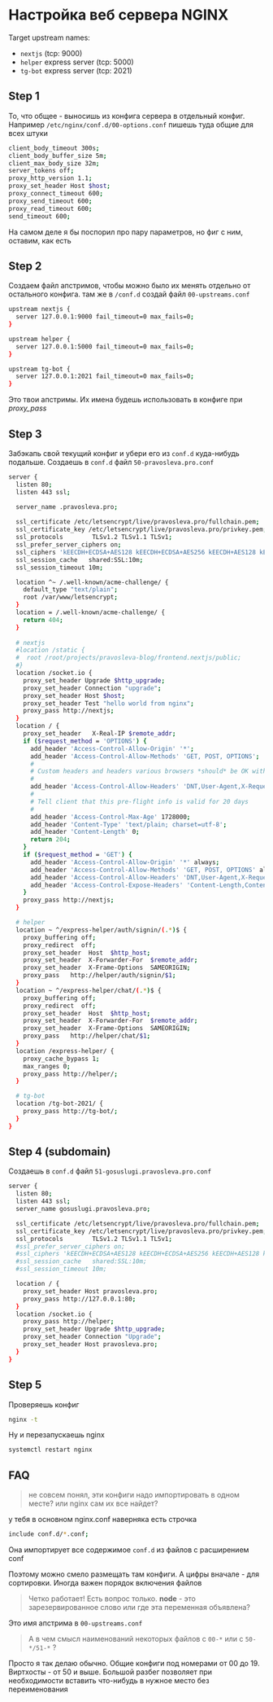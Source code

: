 # Настройка веб сервера NGINX

Target upstream names:

- `nextjs` (tcp: 9000)
- `helper` express server (tcp: 5000)
- `tg-bot` express server (tcp: 2021)

## Step 1

То, что общее - выносишь из конфига сервера в отдельный конфиг. Например `/etc/nginx/conf.d/00-options.conf`
пишешь туда общие для всех штуки

```bash filename="00-options.conf"
client_body_timeout 300s;
client_body_buffer_size 5m;
client_max_body_size 32m;
server_tokens off;
proxy_http_version 1.1;
proxy_set_header Host $host;
proxy_connect_timeout 600;
proxy_send_timeout 600;
proxy_read_timeout 600;
send_timeout 600;
```

На самом деле я бы поспорил про пару параметров, но фиг с ним, оставим, как есть

## Step 2

Создаем файл апстримов, чтобы можно было их менять отдельно от остального конфига.
там же в `/conf.d` создай файл `00-upstreams.conf`

```bash filename="00-upstreams.conf"
upstream nextjs {
  server 127.0.0.1:9000 fail_timeout=0 max_fails=0;
}

upstream helper {
  server 127.0.0.1:5000 fail_timeout=0 max_fails=0;
}

upstream tg-bot {
  server 127.0.0.1:2021 fail_timeout=0 max_fails=0;
}
```

Это твои апстримы. Их имена будешь использовать в конфиге при *proxy_pass*

## Step 3

Забэкапь свой текущий конфиг и убери его из `conf.d` куда-нибудь подальше.
Создаешь в `conf.d` файл `50-pravosleva.pro.conf`

```bash filename="50-pravosleva.pro.conf"
server {
  listen 80;
  listen 443 ssl;

  server_name .pravosleva.pro;
  
  ssl_certificate /etc/letsencrypt/live/pravosleva.pro/fullchain.pem;
  ssl_certificate_key /etc/letsencrypt/live/pravosleva.pro/privkey.pem;
  ssl_protocols        TLSv1.2 TLSv1.1 TLSv1;
  ssl_prefer_server_ciphers on;
  ssl_ciphers 'kEECDH+ECDSA+AES128 kEECDH+ECDSA+AES256 kEECDH+AES128 kEECDH+AES256 kEDH+AES128 kEDH+AES256 DES-CBC3-SHA +SHA !aNULL !eNULL !LOW !MD5 !EXP !DSS !PSK !SRP !kECDH !CAMELLIA !RC4 !SEED';
  ssl_session_cache   shared:SSL:10m;
  ssl_session_timeout 10m;

  location ^~ /.well-known/acme-challenge/ {
    default_type "text/plain";
    root /var/www/letsencrypt;
  }
  location = /.well-known/acme-challenge/ {
    return 404;
  }
  
  # nextjs
  #location /static {
  #  root /root/projects/pravosleva-blog/frontend.nextjs/public;
  #}
  location /socket.io {
    proxy_set_header Upgrade $http_upgrade;
    proxy_set_header Connection "upgrade";
    proxy_set_header Host $host;
    proxy_set_header Test "hello world from nginx";
    proxy_pass http://nextjs;
  }
  location / {
    proxy_set_header   X-Real-IP $remote_addr;
    if ($request_method = 'OPTIONS') {
      add_header 'Access-Control-Allow-Origin' '*';
      add_header 'Access-Control-Allow-Methods' 'GET, POST, OPTIONS';
      #
      # Custom headers and headers various browsers *should* be OK with but aren't
      #
      add_header 'Access-Control-Allow-Headers' 'DNT,User-Agent,X-Requested-With,If-Modified-Since,Cache-Control,Content-Type,Range';
      #
      # Tell client that this pre-flight info is valid for 20 days
      #
      add_header 'Access-Control-Max-Age' 1728000;
      add_header 'Content-Type' 'text/plain; charset=utf-8';
      add_header 'Content-Length' 0;
      return 204;
    }
    if ($request_method = 'GET') {
      add_header 'Access-Control-Allow-Origin' '*' always;
      add_header 'Access-Control-Allow-Methods' 'GET, POST, OPTIONS' always;
      add_header 'Access-Control-Allow-Headers' 'DNT,User-Agent,X-Requested-With,If-Modified-Since,Cache-Control,Content-Type,Range' always;
      add_header 'Access-Control-Expose-Headers' 'Content-Length,Content-Range' always;
    }
    proxy_pass http://nextjs;
  }

  # helper
  location ~ ^/express-helper/auth/signin/(.*)$ {
    proxy_buffering off;
    proxy_redirect  off;
    proxy_set_header  Host  $http_host;
    proxy_set_header  X-Forwarder-For  $remote_addr;
    proxy_set_header  X-Frame-Options  SAMEORIGIN;
    proxy_pass   http://helper/auth/signin/$1;
  }
  location ~ ^/express-helper/chat/(.*)$ {
    proxy_buffering off;
    proxy_redirect  off;
    proxy_set_header  Host  $http_host;
    proxy_set_header  X-Forwarder-For  $remote_addr;
    proxy_set_header  X-Frame-Options  SAMEORIGIN;
    proxy_pass   http://helper/chat/$1;
  }
  location /express-helper/ {
    proxy_cache_bypass 1;
    max_ranges 0;
    proxy_pass http://helper/;
  }

  # tg-bot
  location /tg-bot-2021/ {
    proxy_pass http://tg-bot/;
  }
}
```

## Step 4 (subdomain)

Создаешь в `conf.d` файл `51-gosuslugi.pravosleva.pro.conf`

```bash filename="51-gosuslugi.pravosleva.pro"
server {
  listen 80;
  listen 443 ssl;
  server_name gosuslugi.pravosleva.pro;

  ssl_certificate /etc/letsencrypt/live/pravosleva.pro/fullchain.pem;
  ssl_certificate_key /etc/letsencrypt/live/pravosleva.pro/privkey.pem;
  ssl_protocols        TLSv1.2 TLSv1.1 TLSv1;
  #ssl_prefer_server_ciphers on;
  #ssl_ciphers 'kEECDH+ECDSA+AES128 kEECDH+ECDSA+AES256 kEECDH+AES128 kEECDH+AES>
  #ssl_session_cache   shared:SSL:10m;
  #ssl_session_timeout 10m;

  location / {
    proxy_set_header Host pravosleva.pro;
    proxy_pass http://127.0.0.1:80;
  }
  location /socket.io {
    proxy_pass http://helper;
    proxy_set_header Upgrade $http_upgrade;
    proxy_set_header Connection "Upgrade";
    proxy_set_header Host pravosleva.pro;
  }
}
```

## Step 5

Проверяешь конфиг

```bash
nginx -t
```

Ну и перезапускаешь nginx

```bash
systemctl restart nginx
```

## FAQ

> не совсем понял, эти конфиги надо импортировать в одном месте? или nginx сам их все найдет?

у тебя в основном nginx.conf наверняка есть строчка

```bash
include conf.d/*.conf;
```

Она импортирует все содержимое `conf.d` из файлов с расширением conf

Поэтому можно смело размещать там конфиги.
А цифры вначале - для сортировки. Иногда важен порядок включения файлов

> Четко работает!
> Есть вопрос только.
> **node** - это зарезервированное слово или где эта переменная объявлена?

Это имя апстрима в `00-upstreams.conf`

> А в чем смысл наименований некоторых файлов с `00-*` или с `50-*/51-*` ?

Просто я так делаю обычно. Общие конфиги под номерами от 00 до 19.
Виртхосты - от 50 и выше.
Большой разбег позволяет при необходимости вставить что-нибудь в нужное место без переименования
